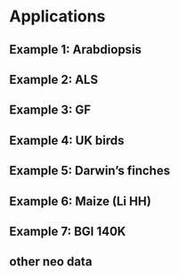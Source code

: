 # Applications

## Example 1: Arabdiopsis

## Example 2: ALS

## Example 3: GF

## Example 4: UK birds

## Example 5: Darwin's finches

## Example 6: Maize (Li HH)

## Example 7: BGI 140K

## other neo data
